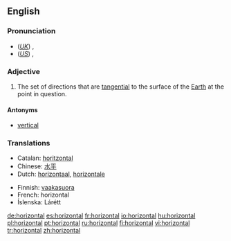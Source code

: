 ==English==

===Pronunciation===
*(''[[Received Pronunciation|UK]]'') {{IPA|/ˌhɒɹəˈzɒntəl/}}, {{SAMPA|/%hQr@"zQnt@l/}}
*(''[[General American|US]]'') {{IPA|/ˌhɔːɹəˈzɑːntəl/}}, {{SAMPA|/%hO:r@"zA:nt@l/}}

===Adjective===
{{en-adj}}

# The set of directions that are [[tangent|tangential]] to the surface of the [[Earth]] at the point in question.

====Antonyms====
*[[vertical]]

===Translations===
{{top}}
*Catalan: [[horitzontal]]
*Chinese: [[水平]]
*Dutch: [[horizontaal]], [[horizontale]]
{{mid}}
*Finnish: [[vaakasuora]]
*French: horizontal
*Íslenska: Lárétt
{{bottom}}

[[de:horizontal]]
[[es:horizontal]]
[[fr:horizontal]]
[[io:horizontal]]
[[hu:horizontal]]
[[pl:horizontal]]
[[pt:horizontal]]
[[ru:horizontal]]
[[fi:horizontal]]
[[vi:horizontal]]
[[tr:horizontal]]
[[zh:horizontal]]